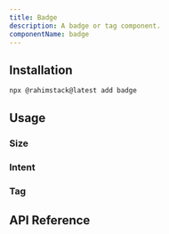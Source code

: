 ```yaml
---
title: Badge
description: A badge or tag component.
componentName: badge
---
```


<ComponentPreview name="badge-demo" />

## Installation

```bash
npx @rahimstack@latest add badge
```

## Usage

### Size

<ComponentPreview name="badge-size-demo" />

### Intent

<ComponentPreview name="badge-intent-demo" />

### Tag

<ComponentPreview name="badge-tag-demo" />

## API Reference

<ComponentAnatomy name="badge" />
